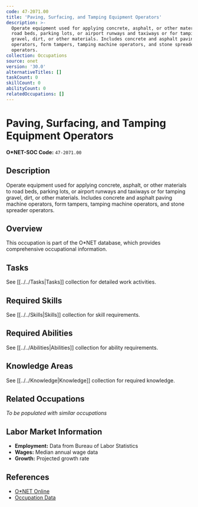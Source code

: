 ```yaml
---
code: 47-2071.00
title: 'Paving, Surfacing, and Tamping Equipment Operators'
description: >-
  Operate equipment used for applying concrete, asphalt, or other materials to
  road beds, parking lots, or airport runways and taxiways or for tamping
  gravel, dirt, or other materials. Includes concrete and asphalt paving machine
  operators, form tampers, tamping machine operators, and stone spreader
  operators.
collection: Occupations
source: onet
version: '30.0'
alternativeTitles: []
taskCount: 0
skillCount: 0
abilityCount: 0
relatedOccupations: []
---
```

# Paving, Surfacing, and Tamping Equipment Operators

**O*NET-SOC Code:** `47-2071.00`

## Description

Operate equipment used for applying concrete, asphalt, or other materials to road beds, parking lots, or airport runways and taxiways or for tamping gravel, dirt, or other materials. Includes concrete and asphalt paving machine operators, form tampers, tamping machine operators, and stone spreader operators.

## Overview

This occupation is part of the O*NET database, which provides comprehensive occupational information.

## Tasks

See [[../../Tasks|Tasks]] collection for detailed work activities.

## Required Skills

See [[../../Skills|Skills]] collection for skill requirements.

## Required Abilities

See [[../../Abilities|Abilities]] collection for ability requirements.

## Knowledge Areas

See [[../../Knowledge|Knowledge]] collection for required knowledge.

## Related Occupations

*To be populated with similar occupations*

## Labor Market Information

- **Employment:** Data from Bureau of Labor Statistics
- **Wages:** Median annual wage data
- **Growth:** Projected growth rate

## References

- [O*NET Online](https://www.onetonline.org/link/summary/47-2071.00)
- [Occupation Data](https://www.onetcenter.org/)

